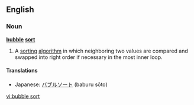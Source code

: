 ==English==

===Noun===
'''[[bubble]] [[sort]]'''

# {{computing}} A [[sort]]ing [[algorithm]] in which neighboring two values are compared and swapped into right order if necessary in the most inner loop.

====Translations====
{{trans-top|sorting algorithm}}
{{trans-mid}}
*Japanese: [[バブルソート]] (baburu sōto)
{{trans-bottom}}

[[vi:bubble sort]]
